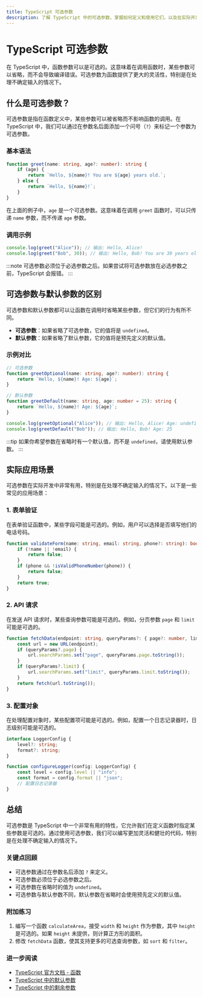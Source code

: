 ```yaml
---
title: TypeScript 可选参数
description: 了解 TypeScript 中的可选参数，掌握如何定义和使用它们，以及在实际开发中的应用场景。
---
```


# TypeScript 可选参数

在 TypeScript 中，函数参数可以是可选的。这意味着在调用函数时，某些参数可以省略，而不会导致编译错误。可选参数为函数提供了更大的灵活性，特别是在处理不确定输入的情况下。

## 什么是可选参数？

可选参数是指在函数定义中，某些参数可以被省略而不影响函数的调用。在 TypeScript 中，我们可以通过在参数名后面添加一个问号（`?`）来标记一个参数为可选参数。

### 基本语法

```typescript
function greet(name: string, age?: number): string {
    if (age) {
        return `Hello, ${name}! You are ${age} years old.`;
    } else {
        return `Hello, ${name}!`;
    }
}
```

在上面的例子中，`age` 是一个可选参数。这意味着在调用 `greet` 函数时，可以只传递 `name` 参数，而不传递 `age` 参数。

### 调用示例

```typescript
console.log(greet("Alice")); // 输出: Hello, Alice!
console.log(greet("Bob", 30)); // 输出: Hello, Bob! You are 30 years old.
```

:::note
可选参数必须位于必选参数之后。如果尝试将可选参数放在必选参数之前，TypeScript 会报错。
:::

## 可选参数与默认参数的区别

可选参数和默认参数都可以让函数在调用时省略某些参数，但它们的行为有所不同。

- **可选参数**：如果省略了可选参数，它的值将是 `undefined`。
- **默认参数**：如果省略了默认参数，它的值将是预先定义的默认值。

### 示例对比

```typescript
// 可选参数
function greetOptional(name: string, age?: number): string {
    return `Hello, ${name}! Age: ${age}`;
}

// 默认参数
function greetDefault(name: string, age: number = 25): string {
    return `Hello, ${name}! Age: ${age}`;
}

console.log(greetOptional("Alice")); // 输出: Hello, Alice! Age: undefined
console.log(greetDefault("Bob")); // 输出: Hello, Bob! Age: 25
```

:::tip
如果你希望参数在省略时有一个默认值，而不是 `undefined`，请使用默认参数。
:::

## 实际应用场景

可选参数在实际开发中非常有用，特别是在处理不确定输入的情况下。以下是一些常见的应用场景：

### 1. 表单验证

在表单验证函数中，某些字段可能是可选的。例如，用户可以选择是否填写他们的电话号码。

```typescript
function validateForm(name: string, email: string, phone?: string): boolean {
    if (!name || !email) {
        return false;
    }
    if (phone && !isValidPhoneNumber(phone)) {
        return false;
    }
    return true;
}
```

### 2. API 请求

在发送 API 请求时，某些查询参数可能是可选的。例如，分页参数 `page` 和 `limit` 可能是可选的。

```typescript
function fetchData(endpoint: string, queryParams?: { page?: number, limit?: number }) {
    const url = new URL(endpoint);
    if (queryParams?.page) {
        url.searchParams.set("page", queryParams.page.toString());
    }
    if (queryParams?.limit) {
        url.searchParams.set("limit", queryParams.limit.toString());
    }
    return fetch(url.toString());
}
```

### 3. 配置对象

在处理配置对象时，某些配置项可能是可选的。例如，配置一个日志记录器时，日志级别可能是可选的。

```typescript
interface LoggerConfig {
    level?: string;
    format?: string;
}

function configureLogger(config: LoggerConfig) {
    const level = config.level || "info";
    const format = config.format || "json";
    // 配置日志记录器
}
```

## 总结

可选参数是 TypeScript 中一个非常有用的特性，它允许我们在定义函数时指定某些参数是可选的。通过使用可选参数，我们可以编写更加灵活和健壮的代码，特别是在处理不确定输入的情况下。

### 关键点回顾

- 可选参数通过在参数名后添加 `?` 来定义。
- 可选参数必须位于必选参数之后。
- 可选参数在省略时的值为 `undefined`。
- 可选参数与默认参数不同，默认参数在省略时会使用预先定义的默认值。

### 附加练习

1. 编写一个函数 `calculateArea`，接受 `width` 和 `height` 作为参数，其中 `height` 是可选的。如果 `height` 未提供，则计算正方形的面积。
2. 修改 `fetchData` 函数，使其支持更多的可选查询参数，如 `sort` 和 `filter`。

### 进一步阅读

- [TypeScript 官方文档 - 函数](https://www.typescriptlang.org/docs/handbook/functions.html)
- [TypeScript 中的默认参数](https://www.typescriptlang.org/docs/handbook/functions.html#default-parameters)
- [TypeScript 中的剩余参数](https://www.typescriptlang.org/docs/handbook/functions.html#rest-parameters)
